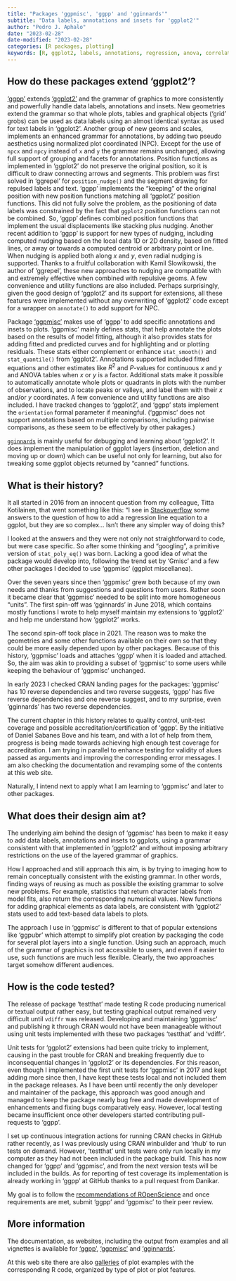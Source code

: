 ```yaml
---
title: "Packages 'ggpmisc', 'ggpp' and 'gginnards'"
subtitle: "Data labels, annotations and insets for 'ggplot2'"
author: "Pedro J. Aphalo"
date: "2023-02-28"
date-modified: "2023-02-28"
categories: [R packages, plotting]
keywords: [R, ggplot2, labels, annotations, regression, anova, correlation, fitted models, data labels, plot annotations, plot insets]
---
```


## How do these packages extend 'ggplot2'? 

['ggpp'](https://docs.r4photobiology.info/ggpp/) extends
['ggplot2'](https://ggplot2.tidyverse.org/) and the grammar of graphics to more
consistently and powerfully handle data labels, annotations and insets. New
geometries extend the grammar so that whole plots, tables and graphical objects
('grid' grobs) can be used as data labels using an almost identical syntax as
used for text labels in 'ggplot2'. Another group of new geoms and scales,
implements an enhanced grammar for annotations, by adding two pseudo aesthetics
using normalized plot coordinated (NPC). Except for the use of `npcx` and `npcy`
instead of `x` and `y` the grammar remains unchanged, allowing full support of
grouping and facets for annotations. Position functions as implemented in
'ggplot2' do not preserve the original position, so it is difficult to draw
connecting arrows and segments. This problem was first solved in 'ggrepel' for
`position_nudge()` and the segment drawing for repulsed labels and text. 'ggpp'
implements the "keeping" of the original position with new position functions
matching all 'ggplot2' position functions. This did not fully solve the problem,
as the positioning of data labels was constrained by the fact that `ggplot2`
position functions can not be combined. So, 'ggpp' defines combined position
functions that implement the usual displacements like stacking plus nudging.
Another recent addition to 'ggpp' is support for new types of nudging, including
computed nudging based on the local data 1D or 2D density, based on fitted
lines, or away or towards a computed centroid or arbitrary point or line. When
nudging is applied both along _x_ and _y_, even radial nudging is supported.
Thanks to a fruitful collaboration with Kamil Slowikowski, the author of
'ggrepel', these new approaches to nudging are compatible with and extremely
effective when combined with repulsive geoms. A few convenience and utility
functions are also included. Perhaps surprisingly, given the good design of
'ggplot2' and its support for extensions, all these features were implemented
without any overwriting of 'ggplot2' code except for a wrapper on `annotate()`
to add support for NPC.

Package ['ggpmisc'](https://docs.r4photobiology.info/ggpmisc/) makes use of
'ggpp' to add specific annotations and insets to plots. 'ggpmisc' mainly defines
stats, that help annotate the plots based on the results of model fitting,
although it also provides stats for adding fitted and predicted curves and for
highlighting and or plotting residuals. These stats either complement or enhance
`stat_smooth()` and `stat_quantile()` from 'ggplot2'. Annotations supported
included fitted equations and other estimates like $R^2$ and _P_-values for
continuous _x_ and _y_ and ANOVA tables when _x_ or _y_ is a factor. Additional
stats make it possible to automatically annotate whole plots or quadrants in
plots with the number of observations, and to locate peaks or valleys, and label
them with their _x_ and/or _y_ coordinates. A few convenience and utility
functions are also included. I have tracked changes to 'ggplot2', and 'ggpp'
stats implement the `orientation` formal parameter if meaningful. ('ggpmisc'
does not support annotations based on multiple comparisons, including pairwise
comparisons, as these seem to be effectively by other pakages.)

[`gginnards`](https://docs.r4photobiology.info/gginnards) is mainly useful for
debugging and learning about 'ggplot2'. It does implement the manipulation of
ggplot layers (insertion, deletion and moving up or down) which can be useful
not only for learning, but also for tweaking some ggplot objects returned by
"canned" functions.

## What is their history?

It all started in 2016 from an innocent question from my colleague, Titta
Kotilainen, that went something like this: "I see in
[Stackoverflow](https://stackoverflow.com/questions/7549694/add-regression-line-equation-and-r2-on-graph/)
some answers to the question of how to add a regression line equation to a
ggplot, but they are so complex... Isn't there any simpler way of doing this?

I looked at the answers and they were not only not straightforward to code, but
were case specific. So after some thinking and "googling", a primitive version
of `stat_poly_eq()` was born. Lacking a good idea of what the package would
develop into, following the trend set by 'Gmisc' and a few other packages I
decided to use 'ggpmisc' (ggplot miscellanea).

Over the seven years since then 'ggpmisc' grew both because of my own needs and
thanks from suggestions and questions from users. Rather soon it became clear
that 'ggpmisc' needed to be split into more homogeneous "units". The first
spin-off was 'gginnards' in June 2018, which contains mostly functions I wrote
to help myself maintain my extensions to 'ggplot2' and help me understand how
'ggplot2' works.

The second spin-off took place in 2021. The reason was to make the geometries
and some other functions available on their own so that they could be more
easily depended upon by other packages. Because of this history, 'ggpmisc' loads
and attaches 'ggpp' when it is loaded and attached. So, the aim was akin to
providing a subset of 'ggpmisc' to some users while keeping the behaviour of
'ggpmisc' unchanged.

In early 2023 I checked CRAN landing pages for the packages: 'ggpmisc' has 10
reverse dependencies and two reverse suggests, 'ggpp' has five reverse
dependencies and one reverse suggest, and to my surprise, even 'gginnards' has
two reverse dependencies.

The current chapter in this history relates to quality control, unit-test
coverage and possible accreditation/certification of 'ggpp'. By the initiative
of Daniel Sabanes Bove and his team, and with a lot of help from them, progress
is being made towards achieving high enough test coverage for accreditation. I
am trying in parallel to enhance testing for validity of alues passed as
arguments and improving the corresponding error messages. I am also checking the
documentation and revamping some of the contents at this web site.

Naturally, I intend next to apply what I am learning to 'ggpmisc' and later
to other packages.

## What does their design aim at?

The underlying aim behind the design of 'ggpmisc' has been to make it easy to
add data labels, annotations and insets to ggplots, using a grammar consistent
with that implemented in 'ggplot2' and without imposing arbitrary restrictions
on the use of the layered grammar of graphics.

How I approached and still approach this aim, is by trying to imaging how to
remain conceptually consistent with the existing grammar. In other words,
finding ways of reusing as much as possible the existing grammar to solve new
problems. For example, statistics that return character labels from model fits,
also return the corresponding numerical values. New functions for adding
graphical elements as data labels, are consistent with 'ggplot2' stats used to
add text-based data labels to plots.

The approach I use in 'ggpmisc' is different to that of popular extensions like
'ggpubr' which attempt to simplify plot creation by packaging the code for
several plot layers into a single function. Using such an approach, much of the
grammar of graphics is not accessible to users, and even if easier to use, such
functions are much less flexible. Clearly, the two approaches target somehow
different audiences.

## How is the code tested?

The release of package 'testthat' made testing R code producing numerical or
textual output rather easy, but testing graphical output remained very difficult
until `vdiffr` was released. Developing and maintaining 'ggpmisc' and publishing
it through CRAN would not have been manageable without using unit tests
implemented with these two packages 'testthat' and 'vdiffr'.

Unit tests for 'ggplot2' extensions had been quite tricky to implement, causing
in the past trouble for CRAN and breaking frequently due to inconsequential
changes in 'ggplot2' or its dependencies. For this reason, even though I
implemented the first unit tests for 'ggpmisc' in 2017 and kept adding more
since then, I have kept these tests local and not included them in the package
releases. As I have been until recently the only developer and maintainer of the
package, this approach was good anough and managed to keep the package nearly
bug free and made development of enhancements and fixing bugs comparatively
easy. However, local testing became insufficient once other developers started
contributing pull-requests to 'ggpp'.

I set up continuous integration actions for running CRAN checks in GitHub rather
recently, as I was previously using CRAN winbuilder and 'rhub' to run tests on
demand. However, 'testthat' unit tests were only run locally in my computer as
they had not been included in the package build. This has now changed for 'ggpp'
and 'ggpmisc', and from the next version tests will be included in the builds.
As for reporting of test coverage its implementation is already working in
'ggpp' at GitHub thanks to a pull request from Danikar.

My goal is to follow the [recommendations of
ROpenScience](https://devguide.ropensci.org/index.html) and once requirements
are met, submit 'ggpp' and 'ggpmisc' to their peer review.

## More information

The documentation, as websites, including the output from examples and all
vignettes is available for ['ggpp'](https://docs.r4photobiology.info/ggpp/),
['ggpmisc'](https://docs.r4photobiology.info/ggpmisc/) and
['gginnards'](https://docs.r4photobiology.info/gginnards/).

At this web site there are also [galleries](../galleries.html) of plot examples
with the corresponding R code, organized by type of plot or plot features.
